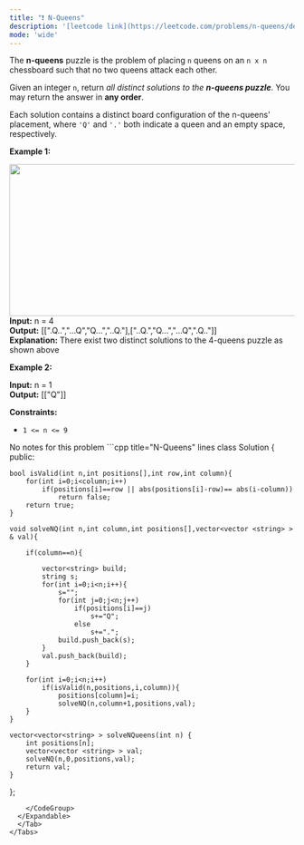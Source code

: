 ```yaml
---
title: "❗️ N-Queens"
description: '[leetcode link](https://leetcode.com/problems/n-queens/description/)'
mode: 'wide'
---
```

<Tabs>
  <Tab title="Question" icon="circle-question" iconType="regular">
    <Card>
      <p>The <strong>n-queens</strong> puzzle is the problem of placing <code>n</code> queens on an <code>n x n</code> chessboard such that no two queens attack each other.</p>  <p>Given an integer <code>n</code>, return <em>all distinct solutions to the <strong>n-queens puzzle</strong></em>. You may return the answer in <strong>any order</strong>.</p>  <p>Each solution contains a distinct board configuration of the n-queens&#39; placement, where <code>&#39;Q&#39;</code> and <code>&#39;.&#39;</code> both indicate a queen and an empty space, respectively.</p>   <p><strong class="example">Example 1:</strong></p> <img alt="" src="https://assets.leetcode.com/uploads/2020/11/13/queens.jpg" style="width: 600px; height: 268px;" />  <strong>Input:</strong> n = 4 <br/> <strong>Output:</strong> [[&quot;.Q..&quot;,&quot;...Q&quot;,&quot;Q...&quot;,&quot;..Q.&quot;],[&quot;..Q.&quot;,&quot;Q...&quot;,&quot;...Q&quot;,&quot;.Q..&quot;]] <br/> <strong>Explanation:</strong> There exist two distinct solutions to the 4-queens puzzle as shown above   <p><strong class="example">Example 2:</strong></p>   <strong>Input:</strong> n = 1 <br/> <strong>Output:</strong> [[&quot;Q&quot;]]    <p><strong>Constraints:</strong></p>  <ul>  <li><code>1 &lt;= n &lt;= 9</code></li> </ul> 
    </Card>
  </Tab>
  <Tab title="Solution" icon="lightbulb" iconType="regular" >
    <Card>
      No notes for this problem
</Card>
  <Expandable title="code">
    <CodeGroup dropdown>
```cpp title="N-Queens" lines
class Solution {
public:
    
	bool isValid(int n,int positions[],int row,int column){
		for(int i=0;i<column;i++)
			if(positions[i]==row || abs(positions[i]-row)== abs(i-column))
				return false;
		return true;
	}
	
	void solveNQ(int n,int column,int positions[],vector<vector <string> > & val){

		if(column==n){

			vector<string> build;
			string s;
			for(int i=0;i<n;i++){
				s="";
				for(int j=0;j<n;j++)
					if(positions[i]==j)
						s+="Q";
					else
						s+=".";
				build.push_back(s);	
			}
			val.push_back(build);
		}

		for(int i=0;i<n;i++)
			if(isValid(n,positions,i,column)){
				positions[column]=i;
				solveNQ(n,column+1,positions,val);
		}
	}
	
	vector<vector<string> > solveNQueens(int n) {
    	int positions[n];
    	vector<vector <string> > val;
		solveNQ(n,0,positions,val);
		return val;
    }
};
```
    </CodeGroup>
  </Expandable>
  </Tab>
</Tabs>